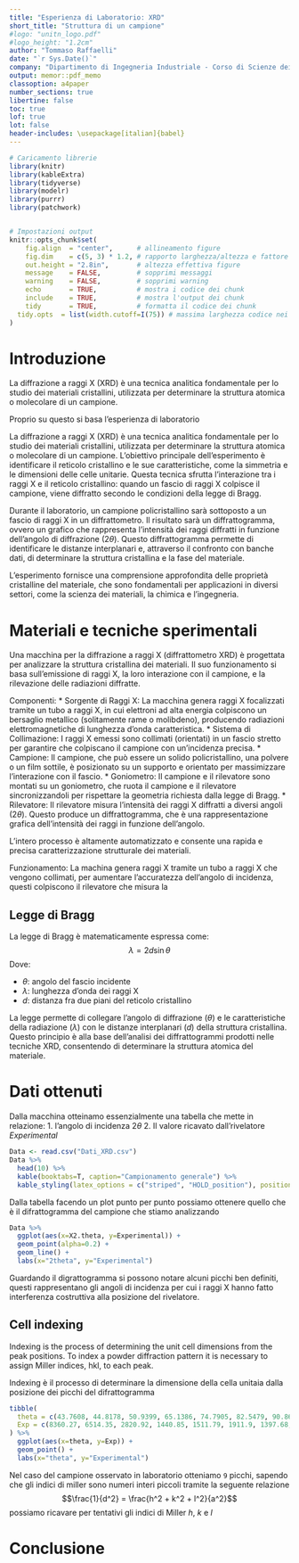 ```yaml
---
title: "Esperienza di Laboratorio: XRD"
short_title: "Struttura di un campione"
#logo: "unitn_logo.pdf"
#logo_height: "1.2cm"
author: "Tommaso Raffaelli"
date: "`r Sys.Date()`"
company: "Dipartimento di Ingegneria Industriale - Corso di Scienze dei Materiali"
output: memor::pdf_memo
classoption: a4paper
number_sections: true
libertine: false
toc: true
lof: true
lot: false
header-includes: \usepackage[italian]{babel}
---
```


```r
# Caricamento librerie
library(knitr)
library(kableExtra)
library(tidyverse)
library(modelr)
library(purrr)
library(patchwork)


# Impostazioni output
knitr::opts_chunk$set(
	fig.align  = "center",      # allineamento figure
	fig.dim    = c(5, 3) * 1.2, # rapporto larghezza/altezza e fattore di scala
	out.height = "2.8in",       # altezza effettiva figure
	message    = FALSE,         # sopprimi messaggi
	warning    = FALSE,         # sopprimi warning
	echo       = TRUE,          # mostra i codice dei chunk
	include    = TRUE,          # mostra l'output dei chunk
	tidy       = TRUE,          # formatta il codice dei chunk
  tidy.opts  = list(width.cutoff=I(75)) # massima larghezza codice nei chunk
)
```

\newpage

# Introduzione

La diffrazione a raggi X (XRD) è una tecnica analitica fondamentale per lo studio dei materiali cristallini, utilizzata per determinare la struttura atomica o molecolare di un campione.

Proprio su questo si basa l'esperienza di laboratorio





La diffrazione a raggi X (XRD) è una tecnica analitica fondamentale per lo studio dei materiali cristallini, utilizzata per determinare la struttura atomica o molecolare di un campione. L'obiettivo principale dell'esperimento è identificare il reticolo cristallino e le sue caratteristiche, come la simmetria e le dimensioni delle celle unitarie. Questa tecnica sfrutta l'interazione tra i raggi X e il reticolo cristallino: quando un fascio di raggi X colpisce il campione, viene diffratto secondo le condizioni della legge di Bragg.

Durante il laboratorio, un campione policristallino sarà sottoposto a un fascio di raggi X in un diffrattometro. Il risultato sarà un diffrattogramma, ovvero un grafico che rappresenta l'intensità dei raggi diffratti in funzione dell'angolo di diffrazione $(2\theta)$. Questo diffrattogramma permette di identificare le distanze interplanari e, attraverso il confronto con banche dati, di determinare la struttura cristallina e la fase del materiale.

L'esperimento fornisce una comprensione approfondita delle proprietà cristalline del materiale, che sono fondamentali per applicazioni in diversi settori, come la scienza dei materiali, la chimica e l'ingegneria.

# Materiali e tecniche sperimentali

Una macchina per la diffrazione a raggi X (diffrattometro XRD) è progettata per analizzare la struttura cristallina dei materiali. Il suo funzionamento si basa sull'emissione di raggi X, la loro interazione con il campione, e la rilevazione delle radiazioni diffratte.

Componenti:
* Sorgente di Raggi X: La macchina genera raggi X focalizzati tramite un tubo a raggi X, in cui elettroni ad alta energia colpiscono un bersaglio metallico (solitamente rame o molibdeno), producendo radiazioni elettromagnetiche di lunghezza d'onda caratteristica.
* Sistema di Collimazione: I raggi X emessi sono collimati (orientati) in un fascio stretto per garantire che colpiscano il campione con un'incidenza precisa.
* Campione: Il campione, che può essere un solido policristallino, una polvere o un film sottile, è posizionato su un supporto e orientato per massimizzare l'interazione con il fascio.
* Goniometro: Il campione e il rilevatore sono montati su un goniometro, che ruota il campione e il rilevatore sincronizzandoli per rispettare la geometria richiesta dalla legge di Bragg.
* Rilevatore: Il rilevatore misura l'intensità dei raggi X diffratti a diversi angoli $(2\theta)$. Questo produce un diffrattogramma, che è una rappresentazione grafica dell'intensità dei raggi in funzione dell'angolo.

L'intero processo è altamente automatizzato e consente una rapida e precisa caratterizzazione strutturale dei materiali.


Funzionamento:
La machina genera raggi X tramite un tubo a raggi X che vengono collimati, per aumentare l'accuratezza dell'angolo di incidenza, questi colpiscono il rilevatore che misura la


## Legge di Bragg 

La legge di Bragg è matematicamente espressa come:
$$\lambda = 2d\sin\theta$$
Dove:

* $\theta$: angolo del fascio incidente 
* $\lambda$: lunghezza d'onda dei raggi X
* $d$: distanza fra due piani del reticolo cristallino

La legge permette di collegare l'angolo di diffrazione $(\theta)$ e le caratteristiche della radiazione $(\lambda)$ con le distanze interplanari $(d)$ della struttura cristallina. Questo principio è alla base dell'analisi dei diffrattogrammi prodotti nelle tecniche XRD, consentendo di determinare la struttura atomica del materiale.


# Dati ottenuti

Dalla macchina otteinamo essenzialmente una tabella che mette in relazione:
1. l'angolo di incidenza $2\theta$
2. Il valore ricavato dall'rivelatore $Experimental$

\begin{tiny}
Nel caso del campione utilizzato in questa esperienza di laboratorio la tabella ha dimensione $4012 \times 2$ quindi per questioni di spazio farò vedere i primi elementi di essa.
\end{tiny}

```r
Data <- read.csv("Dati_XRD.csv") 
Data %>% 
  head(10) %>% 
  kable(booktabs=T, caption="Campionamento generale") %>%
  kable_styling(latex_options = c("striped", "HOLD_position"), position = "center")
```

Dalla tabella facendo un plot punto per punto possiamo ottenere quello che è il difrattogramma del campione che stiamo analizzando

```r
Data %>% 
  ggplot(aes(x=X2.theta, y=Experimental)) + 
  geom_point(alpha=0.2) + 
  geom_line() + 
  labs(x="2theta", y="Experimental")
```

Guardando il digrattogramma si possono notare alcuni picchi ben definiti, questi rappresentano gli angoli di incidenza per cui i raggi X hanno fatto interferenza costruttiva alla posizione del rivelatore.

## Cell indexing

Indexing is the process of determining the unit cell dimensions from the peak positions. To index a powder diffraction pattern it is necessary to assign Miller indices, hkl, to each peak.

Indexing è il processo di determinare la dimensione della cella unitaia dalla posizione dei picchi del difrattogramma 

```r
tibble(
  theta = c(43.7608, 44.8178, 50.9399, 65.1386, 74.7905, 82.5479, 90.8637, 96.1882, 99.0798),
  Exp = c(8360.27, 6514.35, 2820.92, 1440.85, 1511.79, 1911.9, 1397.68, 730.13, 860.23)
) %>% 
  ggplot(aes(x=theta, y=Exp)) + 
  geom_point() + 
  labs(x="theta", y="Experimental")
```

Nel caso del campione osservato in laboratorio otteniamo `9` picchi, sapendo che gli indici di miller sono numeri interi piccoli tramite la seguente relazione
$$\frac{1}{d^2} = \frac{h^2 + k^2 + l^2}{a^2}$$
possiamo ricavare per tentativi gli indici di Miller $h$, $k$ e $l$





# Conclusione













